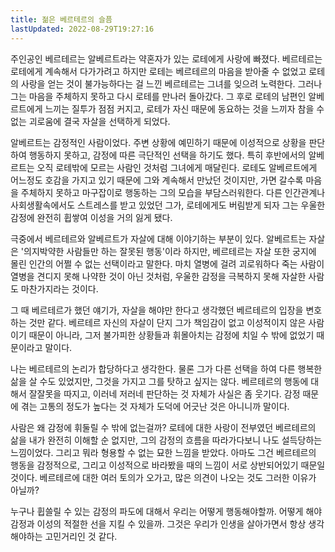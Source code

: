 ```yaml
---
title: 젊은 베르테르의 슬픔
lastUpdated: 2022-08-29T19:27:16
---
```



<Bookmark image="https://shopping-phinf.pstatic.net/main_3246749/32467499152.20230905101024.jpg" url="https://search.shopping.naver.com/book/catalog/32467499152" description="독일의 대문호인 저자가 25세 되던 해 봄, 이미 약혼자가 있는 샤로테 부프를 사랑하게 되면서, 그녀를 향한 이룰 수 없는 사랑에 절망하고 고통스러워하던 당시의 심정과 남편이 있는 부인을 사랑하다 자살한 친구의 이야기를 연결해 쓴 작품."/>

주인공인 베르테르는 알베르트라는 약혼자가 있는 로테에게 사랑에 빠졌다. 베르테르는 로테에게 계속해서 다가가려고 하지만 로테는 베르테르의 마음을 받아줄 수 없었고 로테의 사랑을 얻는 것이 불가능하다는 걸 느낀 베르테르는 그녀를 잊으려 노력한다. 그러나 그는 마음을 주체하지 못하고 다시 로테를 만나러 돌아갔다. 그 후로 로테의 남편인 알베르트에게 느끼는 질투가 점점 커지고, 로테가 자신 때문에 동요하는 것을 느끼자 참을 수 없는 괴로움에 결국 자살을 선택하게 되었다.

알베르트는 감정적인 사람이었다. 주변 상황에 예민하기 때문에 이성적으로 상황을 판단하여 행동하지 못하고, 감정에 따른 극단적인 선택을 하기도 했다. 특히 후반에서의 알베르트는 오직 로테밖에 모르는 사람인 것처럼 그녀에게 매달린다. 로테도 알베르트에게 어느정도 호감을 가지고 있기 때문에 그와 계속해서 만났던 것이지만, 가면 갈수록 마음을 주체하지 못하고 마구잡이로 행동하는 그의 모습을 부담스러워한다. 다른 인간관계나 사회생활속에서도 스트레스를 받고 있었던 그가, 로테에게도 버림받게 되자 그는 우울한 감정에 완전히 휩쌓여 이성을 거의 잃게 됐다.

극중에서 베르테르와 알베르트가 자살에 대해 이야기하는 부분이 있다. 알베르트는 자살은 '의지박약한 사람들만 하는 잘못된 행동'이라 하지만, 베르테르는 자살 또한 궁지에 몰린 인간의 어쩔 수 없는 선택이라고 말한다. 마치 열병에 걸려 괴로워하다 죽는 사람이 열병을 견디지 못해 나약한 것이 아닌 것처럼, 우울한 감정을 극복하지 못해 자살한 사람도 마찬가지라는 것이다.

그 때 베르테르가 했던 얘기가, 자살을 해야만 한다고 생각했던 베르테르의 입장을 변호하는 것만 같다. 베르테르 자신의 자살이 단지 그가 책임감이 없고 이성적이지 않은 사람이기 때문이 아니라, 그저 불가피한 상황들과 휘몰아치는 감정에 치일 수 밖에 없었기 때문이라고 말이다.

나는 베르테르의 논리가 합당하다고 생각한다. 물론 그가 다른 선택을 하여 다른 행복한 삶을 살 수도 있었지만, 그것을 가지고 그를 탓하고 싶지는 않다. 베르테르의 행동에 대해서 잘잘못을 따지고, 이러네 저러네 판단하는 것 자체가 사실은 좀 웃기다. 감정 때문에 겪는 고통의 정도가 높다는 것 자체가 도덕에 어긋난 것은 아니니까 말이다.

사람은 왜 감정에 휘둘릴 수 밖에 없는걸까? 로테에 대한 사랑이 전부였던 베르테르의 삶을 내가 완전히 이해할 순 없지만, 그의 감정의 흐름을 따라가다보니 나도 설득당하는 느낌이었다. 그리고 뭐라 형용할 수 없는 묘한 느낌을 받았다. 아마도 그건 베르테르의 행동을 감정적으로, 그리고 이성적으로 바라봤을 때의 느낌이 서로 상반되어있기 때문일 것이다. 베르테르에 대한 여러 토의가 오가고, 많은 의견이 나오는 것도 그러한 이유가 아닐까?

누구나 휩쓸릴 수 있는 감정의 파도에 대해서 우리는 어떻게 행동해야할까. 어떻게 해야 감정과 이성의 적절한 선을 지킬 수 있을까. 그것은 우리가 인생을 살아가면서 항상 생각해야하는 고민거리인 것 같다.

 

 